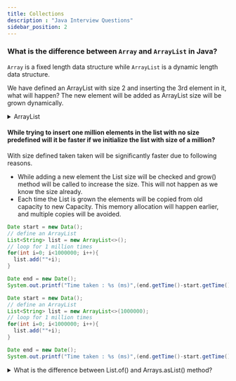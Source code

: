 ```yaml
---
title: Collections
description : "Java Interview Questions"
sidebar_position: 2
---
```


### What is the difference between `Array` and `ArrayList` in Java?
`Array` is a fixed length data structure while `ArrayList` is a dynamic length data structure.

We have defined an ArrayList with size 2 and inserting the 3rd element in it, what will happen? The new element will be added as ArrayList size will be grown dynamically.

<details>
<summary>ArrayList</summary>
```java title="ArrayList"
List<String> list = new ArrayList<>(2);
System.out.println(list.size()); // 0
list.add("Amit");
list.add("Prashant");
list.add("Suresh");
System.out.println(list.size()); // 3
```
</details>

#### While trying to insert one million elements in the list with no size predefined will it be faster if we initialize the list with size of a million?
With size defined taken taken will be significantly faster due to following reasons.
- While adding a new element the List size will be checked and grow() method will be called to increase the size. This will not happen as we know the size already.
- Each time the List is grown the elements will be copied from old capacity to new Capacity. This memory allocation will happen earlier, and multiple copies will be avoided.
<Tabs>
<TabItem value="Without Size">

```java
Date start = new Data();
// define an ArrayList
List<String> list = new ArrayList<>();
// loop for 1 million times
for(int i=0; i<1000000; i++){
  list.add(""+i);
}

Date end = new Date();
System.out.printf("Time taken : %s (ms)",(end.getTime()-start.getTime()));

```
</TabItem>
<TabItem value="With Size">

```java
Date start = new Data();
// define an ArrayList
List<String> list = new ArrayList<>(1000000);
// loop for 1 million times
for(int i=0; i<1000000; i++){
  list.add(""+i);
}

Date end = new Date();
System.out.printf("Time taken : %s (ms)",(end.getTime()-start.getTime()));

```
</TabItem>
</Tabs>

<details>
<summary>What is the difference between List.of() and Arrays.asList() method?</summary>
```java title="List.of() vs Arrays.asList()"
// returns immutable list
// allows null values
// throws UnsupportedOperationException
List<Integer> list = List.of("Amit","Prashant","Suresh");
list.add("Ramesh");

// returns modifiable list
// allows null values
List<Integer> list = Arrays.asList("Amit","Prashant","Suresh");
list.add("Ramesh");

```
:::note
We can wrap the `new LinkedList(Arrays.asList())` to get the modifiable collection.
::::
</details>

#### What are different kinds of `List` in Java?

<Tabs>
<TabItem value="ArrayList">
`ArrayList` is a dynamic length data structure.
- Unordered: Elements are not stored in any particular order.
- Fast access: Offers constant-time access to elements by index (O(1)).
- Dynamic resizing: Automatically grows as needed.
- Best for: General-purpose lists where order doesn't matter, frequent random access, and adding/removing elements at the end.
</TabItem>
<TabItem value="LinkedList">
`LinkedList` is a doubly linked list data structure.
- Ordered: Elements are stored in a sequential order.
- Fast insertions and deletions: Excels at adding/removing elements anywhere in the list (O(1) for additions/removals at the beginning or end).
- Less efficient random access: Accessing elements by index is slower (O(n)).
- Best for: Lists where order matters, frequent insertions/deletions in the middle, and iterating through elements sequentially.
</TabItem>
<TabItem value="Stack">
`Stack` is a last-in, first-out (LIFO) data structure.
- Last-in, first-out (LIFO) data structure: Elements are added and removed from the top.
- Use cases: Implementing undo/redo functionality, parsing expressions, backtracking algorithms.
</TabItem>
<TabItem value="PriorityQueue">
`PriorityQueue` is a priority-based queue data structure.
- Orders elements based on their priority: The element with the highest priority is always at the head.
- Use cases: Scheduling tasks, managing priority-based events, implementing heap data structures.
</TabItem>
<TabItem value="Choosing the right List">
- Order: If order matters, use LinkedList or PriorityQueue.
- Random access: If frequent random access is needed, use ArrayList.
- Insertions/deletions: If frequent insertions/deletions in the middle are required, use LinkedList.
- Thread safety: If thread safety is essential, use Vector or synchronize access to ArrayList/LinkedList.
- Specialized operations: For specific operations like LIFO or priority-based access, use Stack or PriorityQueue.

</TabItem>
</Tabs>


### What will be the output of the below Code?
```java
List<String> list = new ArrayList<>();
list.add("amit");
list.add("prashant");
list.add("suresh");

for(String s: list){
  // delete if Amit
  if(s.equals("Amit")) list.remove(s);
}

```

<details>
<summary>Answer </summary>

It will give the `ConcurrentModificationException`, to save memory Java creates a subList as viewed on the original list.
```java title="Iterator"
Iterator iterator = list.iterator();
while(iterator.hasNext()){
  String s = (String) iterator.next();
  // delete if Amit
  if(s.equals("Amit")) list.remove(s);
}

```
</details>
----

### What is Hashing and how it is implemented in Java?
`Hashing` is like a fingerprinting technique for data. It takes any piece of information, like a text document, a password, or even a whole file, and transforms it into a unique code called a "hash." Think of it like taking a complex recipe and turning it into a short grocery list – the list is much easier to manage and compare, but it still contains all the essential information.

Hashing has a ton of applications, here are a few key ones:

<details>
<summary>Verifying data integrity:</summary>
-  Imagine downloading a large file. How do you know it wasn't corrupted during download? You can compare its hash to the original one – if they match, the file is good to go!
</details>
<details>
<summary>Securing passwords:</summary>
- Instead of storing your actual password, websites store its hash. When you log in, they hash your entered password and compare it to the stored hash. If they match, you're in! This way, even if hackers steal the database, they can't get your actual passwords.
</details>
<details>
<summary>Finding duplicates:</summary>
-  Need to quickly weed out identical files in a massive collection? Hashing can do that in a flash. Just compare the hashes, and you'll instantly know which ones are copies.
- Speeding up searches: Hash tables, which use hashing to store and retrieve data, are incredibly fast. This makes them ideal for applications like databases and search engines.
</details>

#### How `Hashing` is implemented in Java?
`Hashing` is implemented in Java using `hashCode()` and `equals()` methods. `hashCode()` method returns an integer value and `equals()` method returns a boolean value.

<Tabs>
<TabItem value="Hash Functions">
Purpose: To map data of any size to a fixed-length integer value, called a hash code.

**Characteristics**:
- Deterministic: Same input always produces the same hash code.
Efficient to compute.
- Uniform distribution: Ideally, hash codes should be evenly distributed across the possible range of values.

Common Java hash functions:
- **hashCode() method:** Inherited by all Java objects.
- **String.hashCode():** Specifically for strings.
</TabItem>
<TabItem value="Hash Code">
`Hashing` is a technique to convert a range of key values into a range of indexes of an array. We're going to use the remainder operator `%` to get a range of key values.
- Represent: The output of a hash function, typically an integer.
- Usage: Serve as indices within hash tables to efficiently store and retrieve data.
```java
int[] arr = new int[10];
int key = 10;
int index = key % arr.length;
```
</TabItem>
<TabItem value="Hash Table">
- Data structure: Utilizes hashing for fast storage and retrieval of key-value pairs.
- Key classes:
  - **HashMap**: Unordered collection of key-value pairs.
  - **HashSet**: Set implementation using a hash table.
  - **Hashtable**: Older, thread-safe version of HashMap.
</TabItem>
<TabItem value="Collision Handling">
- Problem: Different keys can produce the same hash code (collision).
- Resolution: Java primarily uses separate chaining:
Each hash table bucket holds a linked list of entries with the same hash code.
Allows multiple values to be stored at the same index.
</TabItem>
</Tabs>


:::note Default `hashCode()`:
Typically returns a value based on the object's memory address.
Reason: It's a unique identifier for each object instance, ensuring different objects usually have different hash codes.
::::

:::warning Not encryption
 `Hashing` is a one-way process; original data cannot be recovered from the hash code.
::::

#### What is the difference between `HashMap` and `HashTable` in Java?
<Tabs>
<TabItem value="HashMap">
`HashMap` is a key-value pair data structure.
- `HashMap` is not synchronized while `HashTable` is synchronized.
- `HashMap` allows one null key and multiple null values while `HashTable` does not allow null key or value.
</TabItem>
<TabItem value="HashTable">
`HashTable` is a key-value pair data structure.
- `HashTable` is synchronized while `HashMap` is not synchronized.
- `HashTable` does not allow null key or value while `HashMap` allows one null key and multiple null values.
</TabItem>
    <TabItem value="HashSet">
        `HashSet` is a key-value pair data structure.
        - `HashSt` is a key-value pair while `HashSet` is a set of unique values.
        - `HashMap` allows one null key and multiple null values while `HashSet` does not allow null values.
    </TabItem>
</Tabs>
----

### What are different kinds of `Maps` in Java?
`Map Interface`: Represents a collection of key-value pairs, where each key is unique.
Provides methods for storing, retrieving, and managing these pairs.
<Tabs>
<TabItem value="HashMap">
`HashMap` is a key-value pair data structure. It is not synchronized and allows one null key and multiple null values.
- Most common and versatile implementation.
- Unordered: Doesn't maintain any particular order of elements.
- Fast performance: Average constant-time operations for basic operations.
- Internal structure: Uses a hash table for efficient storage and retrieval.
- Allows null keys and values.
</TabItem>
<TabItem value="TreeMap">
`TreeMap` is a key-value pair data structure. It is sorted and does not allow null key or value.
- Sorted: Maintains keys in ascending order based on their natural ordering or a custom comparator.
- Internal structure: Uses a red-black tree for efficient sorting and retrieval.
- Slightly slower than HashMap for basic operations: Logarithmic time complexity.
- Doesn't allow null keys.
</TabItem>
<TabItem value="LinkedHashMap">
`LinkedHashMap` is a key-value pair data structure. It is ordered and does not allow null key or value.
- Combines features of HashMap and LinkedHashMap:
- Order: Preserves insertion order of elements.
- Performance: Similar to HashMap for basic operations.
- Internal structure: Uses a hash table and a linked list.
- **Can be used to implement LRU (Least Recently Used) cache.**
</TabItem>
<TabItem value="EnumMap">
`EnumMap` is a key-value pair data structure. It is ordered and does not allow null key or value.
- Specialized implementation for maps with enum keys: Very efficient.
- Internal structure: Optimized for enum keys.
</TabItem>
<TabItem value="Choosing the right Map">
- HashMap: General-purpose, fast, doesn't require ordering.
- TreeMap: When key ordering is essential.
- LinkedHashMap: When insertion order needs to be preserved.
- Hashtable: Thread safety is a primary concern, but performance is less critical.
- EnumMap: Working with maps of enum keys.
</TabItem>
</Tabs>


### What will be the output of the below Codes?
```java
public static void main(String[] args) {
  String[] stringArray = {"one", "two", "three"};
  var stringList = Arrays.asList(stringArray);

  int[] intArray = {1, 2, 3};
  var intlist = Arrays.asList(intArray);
  System.out.print(stringList.contains("one") + " ,");
  System.out.print(intList.contains(1));
}
```
<details>
  <summary>Answer </summary>
  The output will be `true , false`.
  `intArray` is an array of primitive type `int`, so `Arrays.asList(intArray)` will not do auto-boxing and send a single
  value.
</details>
----

```java
public static void main(String[] args) {
  var ints = new ArrayList<>(List.of(1, 2, 3, 4, 5));
  var sublist = ints.subList(0, 0);
  System.out.print(sublist +"");
  sublist.addA11(List.of(10, 11, 12));
  System.out.print(ints);
}
```
<details>
  <summary>Answer </summary>
  `sublist` is a view of the original list, so any changes in the sublist will be reflected in the original list.
  The output will be `[]` and `java.lang.UnsupportedOperationException`.
</details>
----

```java
public static void main(String[] args) {
  String[] ints = {"a", "b", "c", null};

  var strings1 = Stream.of(ints).toList();
  System.out.print(strings1.size());

  var strings2 = List.of(ints);
  System.out.print(strings2.size());
}
```
<details>
  <summary>Answer </summary>
  The output will be `4` and `NullPointerException`.
  `Stream.of(ints).toList()` will not throw an exception for null values, while `List.of(ints)` will throw
  a `NullPointerException`.
</details>
----

```java
public static void main(String[] args) {
  String[] ints = {"a", "b", "c", null};

  var strings = Arrays.asList(ints);
  strings.removeIf(Objects::isNull);
  System.out.print(strings.size());
}
```
<details>
  <summary>Answer </summary>
  The output will be `UnsupportedOperationException`.
  `Arrays.asList` returns a fixed-size list, so we cannot add or remove elements from it.
</details>
----

```java
public static void main(String[] args) {
  var ints = List.of(1,2,3);
  var a = Arrays.asList(1,2,3);
  var c = Collections.unmodifiableCollection(ints);
  var l = Collections.unmodifiableList(ints);

  System.out.println(a.equals(c) + " ");
  System.out.println(a.equals(l) + " ");
  System.out.println(l.equals(c) + " ");
}
```

<details>
  <summary>Answer </summary>
  The output will be `false`, `true`, and `false`.
  `Arrays.asList` returns a modifiable list, while `Collections.unmodifiableCollection` and
  `Collections.unmodifiableList` return unmodifiable views of the original list.
</details>
----

```java
public static void main(String[] args) {
  Map<String> map = new HashMap<>();
  map.put(4, null);

  System.out.println(map.getOrDefault(4, "four"));
  map.putIfAbsent(4, "four");
  System.out.println(map.get(4));
}
```

<details>
  <summary>Answer </summary>
  The output will be `null` and `four`,
  `getOrDefault` : Since the key 4 exists with a null value, the method returns null.
  `putIfAbsent` will consider null value as value is absent and insert it in the map.
</details>
----

```java
public static void main(String[] args) {
  var numbers = List.of(-1, 0, 1);
  Map<Integer, List< Integer>> map = new HashMap<>(;
  numbers.forEach (
    number -> map.putIfAbsent (number, new ArrayList‹>())
                 .add (number)) ;
  System.out.print(map.get(0));
}
```

<details>
  <summary>Answer </summary>
  The output will be `NullPointerException`.
  The `putIfAbsent` method will return null if the key is absent, so the `add` method will be called on a null list.
  `computeIfAbsent` method should be used instead of `putIfAbsent`.
</details>
----

```java
public static void main(String[] args) {
  Set<String> hashSet = new HashSet<>(List.of("a", "b", "c"));
  Set<String> treeSet = new TreeSet<>(String.CASE_INSENSITIVE_ORDER);

  treeSet.addAll(List.of("a", "b", "c"));

  System.out.println(hashSet.equals(treeSet) + " ");
  System.out.println(treeSet.equals(hashSet));
}
```

<details>
  <summary>Answer </summary>
  The output will be `true` and `false`
</details>
----

```java
public static void main(String[] args) {
  var map = new IdentityHashMap<Integer, String>();
  map.put(1, "one");
  map.put(2, "two");
  map.put(3, "three");
  map.put(1, "one again");
  map.put(2, "two again");
  map.put(3, "three again");
  System.out.println(map.size());
}
```

<details>
  <summary>Answer </summary>
  The output will be `6`, as IdentityHashMap is a special type of HashMap that uses reference equality (== operator)
  instead of object equality (equals method) to determine key uniqueness.
  This means that two keys are considered equal only if they are the same object.
</details>
----
